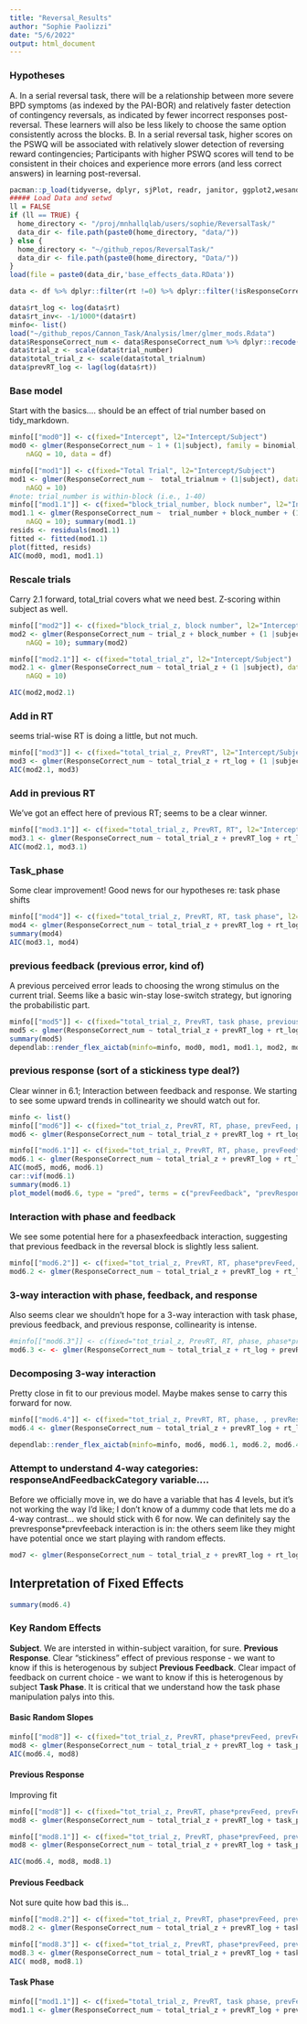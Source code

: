 ```yaml
---
title: "Reversal_Results"
author: "Sophie Paolizzi"
date: "5/6/2022"
output: html_document
---
```

### Hypotheses 

A. In a serial reversal task, there will be a relationship between more severe BPD symptoms (as indexed by the PAI-BOR) and relatively faster detection of contingency reversals, as indicated by fewer incorrect responses post-reversal. These learners will also be less likely to choose the same option consistently across the blocks. 
B.  In a serial reversal task, higher scores on the PSWQ will be associated with relatively slower detection of reversing reward contingencies; Participants with higher PSWQ scores will tend to be consistent in their choices and experience more errors (and less correct answers) in learning post-reversal. 

```r
pacman::p_load(tidyverse, dplyr, sjPlot, readr, janitor, ggplot2,wesanderson, cowplot, flextable, plotly, emmeans, lme4, qualtRics, sjPlot, circular, pracma, cowplot, psych, lattice)
##### Load Data and setwd
ll = FALSE
if (ll == TRUE) {
  home_directory <- "/proj/mnhallqlab/users/sophie/ReversalTask/"
  data_dir <- file.path(paste0(home_directory, "data/"))
} else {
  home_directory <- "~/github_repos/ReversalTask/"
  data_dir <- file.path(paste0(home_directory, "Data/"))
}
load(file = paste0(data_dir,'base_effects_data.RData'))

data <- df %>% dplyr::filter(rt !=0) %>% dplyr::filter(!isResponseCorrect == 0) %>% filter(subject != 270470)

data$rt_log <- log(data$rt)
data$rt_inv<- -1/1000*(data$rt)
minfo<- list()
load("~/github_repos/Cannon_Task/Analysis/lmer/glmer_mods.Rdata")
data$ResponseCorrect_num <- data$ResponseCorrect_num %>% dplyr::recode("-1" = 0, "1" = 1)
data$trial_z <- scale(data$trial_number)
data$total_trial_z <- scale(data$total_trialnum)
data$prevRT_log <- lag(log(data$rt))
```


### Base model
Start with the basics.... should be an effect of trial number based on tidy_markdown. 
```r
minfo[["mod0"]] <- c(fixed="Intercept", l2="Intercept/Subject")
mod0 <- glmer(ResponseCorrect_num ~ 1 + (1|subject), family = binomial, control = glmerControl(optimizer = "bobyqa"),
    nAGQ = 10, data = df)

minfo[["mod1"]] <- c(fixed="Total Trial", l2="Intercept/Subject")
mod1 <- glmer(ResponseCorrect_num ~  total_trialnum + (1|subject), data = df, family = binomial, control = glmerControl(optimizer = "bobyqa"),
    nAGQ = 10)
#note: trial_number is within-block (i.e., 1-40)
minfo[["mod1.1"]] <- c(fixed="block_trial_number, block number", l2="Intercept/Subject")
mod1.1 <- glmer(ResponseCorrect_num ~  trial_number + block_number + (1|subject), data = df, family = binomial, control = glmerControl(optimizer = "bobyqa"),
    nAGQ = 10); summary(mod1.1)
resids <- residuals(mod1.1)
fitted <- fitted(mod1.1)
plot(fitted, resids)
AIC(mod0, mod1, mod1.1)
```

### Rescale trials
Carry 2.1 forward, total_trial covers what we need best. Z-scoring within subject as well. 
```r
minfo[["mod2"]] <- c(fixed="block_trial_z, block number", l2="Intercept/Subject")
mod2 <- glmer(ResponseCorrect_num ~ trial_z + block_number + (1 |subject), data = df, family = binomial, control = glmerControl(optimizer = "bobyqa"),
    nAGQ = 10); summary(mod2)

minfo[["mod2.1"]] <- c(fixed="total_trial_z", l2="Intercept/Subject")
mod2.1 <- glmer(ResponseCorrect_num ~ total_trial_z + (1 |subject), data = df, family = binomial, control = glmerControl(optimizer = "bobyqa"),
    nAGQ = 10)

AIC(mod2,mod2.1)
```


### Add in RT
seems trial-wise RT is doing a little, but not much. 
```r
minfo[["mod3"]] <- c(fixed="total_trial_z, PrevRT", l2="Intercept/Subject")
mod3 <- glmer(ResponseCorrect_num ~ total_trial_z + rt_log + (1 |subject), data = df, family = binomial, control = glmerControl(optimizer = "bobyqa"))
AIC(mod2.1, mod3)
```


### Add in previous RT
We've got an effect here of previous RT; seems to be a clear winner. 
```r
minfo[["mod3.1"]] <- c(fixed="total_trial_z, PrevRT, RT", l2="Intercept/Subject")
mod3.1 <- glmer(ResponseCorrect_num ~ total_trial_z + prevRT_log + rt_log + (1 |subject), data = df, family = binomial, control = glmerControl(optimizer = "bobyqa"))
AIC(mod2.1, mod3.1)
```


### Task_phase
Some clear improvement! Good news for our hypotheses re: task phase shifts
```r
minfo[["mod4"]] <- c(fixed="total_trial_z, PrevRT, RT, task phase", l2="Intercept/Subject")
mod4 <- glmer(ResponseCorrect_num ~ total_trial_z + prevRT_log + rt_log + task_phase + (1 |subject), data = df, family = binomial, control = glmerControl(optimizer = "bobyqa"))
summary(mod4)
AIC(mod3.1, mod4)
```

### previous feedback (previous error, kind of)
A previous perceived error leads to choosing the wrong stimulus on the current trial. Seems like a basic win-stay lose-switch strategy, but ignoring the probabilistic part. 
```r
minfo[["mod5"]] <- c(fixed="total_trial_z, PrevRT, task phase, previous feedback", l2="Intercept/Subject")
mod5 <- glmer(ResponseCorrect_num ~ total_trial_z + prevRT_log + rt_log + task_phase + prevFeedback + (1 |subject), data = df, family = binomial, control = glmerControl(optimizer = "bobyqa"))
summary(mod5)
dependlab::render_flex_aictab(minfo=minfo, mod0, mod1, mod1.1, mod2, mod2.1, mod3, mod4, mod5) %>% autofit() 
```

### previous response (sort of a stickiness type deal?)
Clear winner in 6.1; Interaction between feedback and response. We starting to see some upward trends in collinearity we should watch out for. 
```r
minfo <- list()
minfo[["mod6"]] <- c(fixed="tot_trial_z, PrevRT, RT, phase, prevFeed, prevResp", l2="Intercept/Subject")
mod6 <- glmer(ResponseCorrect_num ~ total_trial_z + prevRT_log + rt_log + task_phase + prevFeedback + prevResponse + (1 |subject), data = df, family = binomial, control = glmerControl(optimizer = "bobyqa"))

minfo[["mod6.1"]] <- c(fixed="tot_trial_z, PrevRT, RT, phase, prevFeed*prevResp", l2="Intercept/Subject")
mod6.1 <- glmer(ResponseCorrect_num ~ total_trial_z + prevRT_log + rt_log + task_phase + prevFeedback*prevResponse + (1 |subject), data = df, family = binomial, control = glmerControl(optimizer = "bobyqa"))
AIC(mod5, mod6, mod6.1)
car::vif(mod6.1)
summary(mod6.1)
plot_model(mod6.6, type = "pred", terms = c("prevFeedback", "prevResponse"))
```

### Interaction with phase and feedback
We see some potential here for a phasexfeedback interaction, suggesting that previous feedback in the reversal block is slightly less salient. 
```r
minfo[["mod6.2"]] <- c(fixed="tot_trial_z, PrevRT, RT, phase*prevFeed, prevResp*prevFeed", l2="Intercept/Subject")
mod6.2 <- glmer(ResponseCorrect_num ~ total_trial_z + prevRT_log + rt_log  + task_phase + task_phase*prevFeedback + prevFeedback*prevResponse + (1 |subject), data = df, family = binomial, control = glmerControl(optimizer = "bobyqa"))
```

### 3-way interaction with phase, feedback, and response
Also seems clear we shouldn't hope for a 3-way interaction with task phase, previous feedback, and previous response, collinearity is intense.  

```r
#minfo[["mod6.3"]] <- c(fixed="tot_trial_z, PrevRT, RT, phase, phase*prevFeed, prevFeed*prevResp", l2="Intercept/Subject")
mod6.3 <- <- glmer(ResponseCorrect_num ~ total_trial_z + rt_log + prevRT_log + task_phase + task_phase*prevFeedback*prevResponse + (1 |subject), data = df, family = binomial, control = glmerControl(optimizer = "bobyqa")) #very collinear, probably not salvageable
```

### Decomposing 3-way interaction
Pretty close in fit to our previous model. Maybe makes sense to carry this forward for now.
```r
minfo[["mod6.4"]] <- c(fixed="tot_trial_z, PrevRT, RT, phase, , prevResp*phase, phase*prevFeed, prevFeed*prevResp", l2="Intercept/Subject")
mod6.4 <- glmer(ResponseCorrect_num ~ total_trial_z + prevRT_log + rt_log + task_phase*prevResponse + prevFeedback*task_phase + prevFeedback*prevResponse + (1 |subject), data = df, family = binomial, control = glmerControl(optimizer = "bobyqa"))

dependlab::render_flex_aictab(minfo=minfo, mod6, mod6.1, mod6.2, mod6.4) %>% autofit() 
```


### Attempt to understand 4-way categories: responseAndFeedbackCategory variable....
Before we officially move in, we do have a variable that has 4 levels, but it's not working the way I'd like; I don't know of a dummy code that lets me do a 4-way contrast... we should stick with 6 for now. We can definitely say the prevresponse*prevfeeback interaction is in: the others seem like they might have potential once we start playing with random effects. 
```r
mod7 <- glmer(ResponseCorrect_num ~ total_trial_z + prevRT_log + rt_log + responseAndFeedbackCategory*task_phase + responseAndFeedbackCategory + (1 |subject), data = df, family = binomial, control = glmerControl(optimizer = "bobyqa")) #she's a degenerate Hessian, not worth considering. 
```

## Interpretation of Fixed Effects

```r
summary(mod6.4)
```

### Key Random Effects

**Subject**. We are intersted in within-subject varaition, for sure. 
**Previous Response**. Clear "stickiness" effect of previous response - we want to know if this is heterogenous by subject
**Previous Feedback**. Clear impact of feedback on current choice - we want to know if this is heterogenous by subject
**Task Phase**. It is critical that we understand how the task phase manipulation palys into this. 

#### Basic Random Slopes

```r
minfo[["mod8"]] <- c(fixed="tot_trial_z, PrevRT, phase*prevFeed, prevFeed*prevResp", l2="Intercept + PrevRESP/Subject")
mod8 <- glmer(ResponseCorrect_num ~ total_trial_z + prevRT_log + task_phase*prevResponse + prevFeedback*task_phase + prevFeedback*prevResponse + (1 + prevResponse + prevFeedback + task_phase|subject), data = data, family = binomial, control = glmerControl(optimizer = "bobyqa"))
AIC(mod6.4, mod8)
```

#### Previous Response
Improving fit
```r
minfo[["mod8"]] <- c(fixed="tot_trial_z, PrevRT, phase*prevFeed, prevFeed*prevResp", l2="Intercept + PrevRESP/Subject")
mod8 <- glmer(ResponseCorrect_num ~ total_trial_z + prevRT_log + task_phase*prevResponse + prevFeedback*task_phase + prevFeedback*prevResponse + (1 + prevResponse|subject), data = data, family = binomial, control = glmerControl(optimizer = "bobyqa"))

minfo[["mod8.1"]] <- c(fixed="tot_trial_z, PrevRT, phase*prevFeed, prevFeed*prevResp", l2="Intercept + PrevRESP/Subject")
mod8 <- glmer(ResponseCorrect_num ~ total_trial_z + prevRT_log + task_phase*prevResponse + prevFeedback*task_phase + prevFeedback*prevResponse + (1 |subject) + (1 |prevResponse), data = data, family = binomial, control = glmerControl(optimizer = "bobyqa"))

AIC(mod6.4, mod8, mod8.1)
```

#### Previous Feedback
Not sure quite how bad this is...
```r
minfo[["mod8.2"]] <- c(fixed="tot_trial_z, PrevRT, phase*prevFeed, prevFeed*prevResp", l2="Intercept + PrevRESP/Subject")
mod8.2 <- glmer(ResponseCorrect_num ~ total_trial_z + prevRT_log + task_phase*prevResponse + prevFeedback*task_phase + prevFeedback*prevResponse + (1 + prevFeedback |subject) + (1 |prevResponse), data = data, family = binomial, control = glmerControl(optimizer = "bobyqa")) #singularity here

minfo[["mod8.3"]] <- c(fixed="tot_trial_z, PrevRT, phase*prevFeed, prevFeed*prevResp", l2="Intercept + PrevRESP/Subject")
mod8.3 <- glmer(ResponseCorrect_num ~ total_trial_z + prevRT_log + task_phase*prevResponse + prevFeedback*task_phase + prevFeedback*prevResponse + (1 |subject) + (1 |prevResponse/prevFeedback), data = data, family = binomial, control = glmerControl(optimizer = "bobyqa"))
AIC( mod8, mod8.1)
```


#### Task Phase
```r
minfo[["mod1.1"]] <- c(fixed="total_trial_z, PrevRT, task phase, prevFeedback*task_phase, previous response*previous feedback", l2="Intercept, prevResponse, prevFeedback, task_phase/Subject")
mod1.1 <- glmer(ResponseCorrect_num ~ total_trial_z + prevRT_log + prevFeedback*task_phase + prevFeedback*prevResponse + (1  + prevResponse + prevFeedback + task_phase |subject), data = data, family = binomial, control = glmerControl(optimizer = "bobyqa"))
```

